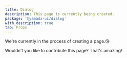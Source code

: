 ```yaml
---
title: Dialog
description: This page is currently being created.
package: '@yamada-ui/dialog'
with_description: true
tab: Props
---
```


We're currently in the process of creating a page.😘

Wouldn't you like to contribute this page? That's amazing!
